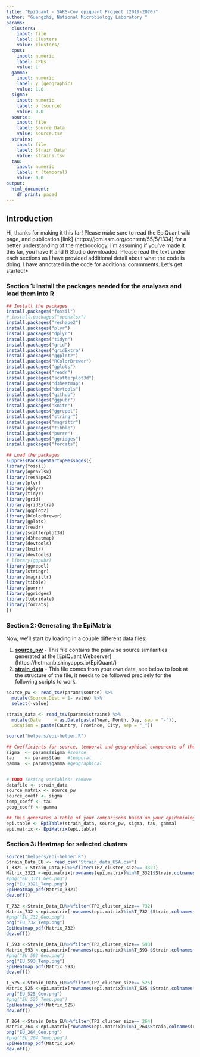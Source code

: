 ---
title: "EpiQuant - SARS-Cov epiquant Project (2019-2020)"
author: "Guangzhi, National Microbiology Laboratory "
params:
  clusters:
    input: file
    label: Clusters
    value: clusters/
  cpus:
    input: numeric
    label: CPUs
    value: 1
  gamma:
    input: numeric
    label: γ (geographic)
    value: 1.0
  sigma:
    input: numeric
    label: σ (source)
    value: 0.0
  source:
    input: file
    label: Source Data
    value: source.tsv
  strains:
    input: file
    label: Strain Data
    value: strains.tsv
  tau:
    input: numeric
    label: τ (temporal)
    value: 0.0
output:
  html_document:
    df_print: paged
---


## Introduction 

Hi, thanks for making it this far! Please make sure to read the EpiQuant wiki page, and publication [link] (https://jcm.asm.org/content/55/5/1334) for a better understanding of the methodology. I'm assuming if you've made it this far, you have R and R Studio downloaded. Please read the text under each sections as I have provided additional detail about what the code is doing. I have annotated in the code for additional commments. Let's get started!*


### Section 1: Install the packages needed for the analyses and load them into R 

```{r install-packages, eval=FALSE}

## Install the packages 
install.packages("fossil")
# install.packages("openxlsx")
install.packages("reshape2")
install.packages("plyr")
install.packages("dplyr")
install.packages("tidyr")
install.packages("grid")
install.packages("gridExtra")
install.packages("ggplot2")
install.packages("RColorBrewer")
install.packages("gplots")
install.packages("readr")
install.packages("scatterplot3d")
install.packages("d3heatmap")
install.packages("devtools")
install.packages("github")
install.packages("ggpubr")
install.packages("knitr")
install.packages("ggrepel")
install.packages("stringr")
install.packages("magrittr")
install.packages("tibble")
install.packages("purrr")
install.packages("ggridges")
install.packages("forcats")

```

```{r load-packages}
## Load the packages 
suppressPackageStartupMessages({
library(fossil)
library(openxlsx)
library(reshape2)
library(plyr)
library(dplyr)
library(tidyr)
library(grid)
library(gridExtra)
library(ggplot2)
library(RColorBrewer)
library(gplots)
library(readr)
library(scatterplot3d)
library(d3heatmap)
library(devtools)
library(knitr) 
library(devtools)
# library(ggpubr)
library(ggrepel)
library(stringr)
library(magrittr)
library(tibble)
library(purrr)
library(ggridges)
library(lubridate)
library(forcats)
})

```


### Section 2: Generating the EpiMatrix 

Now, we'll start by loading in a couple different data files: 

1. [**source_pw**](https://www.dropbox.com/s/l1eefag519rpol5/SourcePairwise%2803-Mar-20%29.txt?dl=0) - This file contains the pairwise source similarities generated at the [EpiQuant Webserver] (https://hetmanb.shinyapps.io/EpiQuant/)
2. [**strain_data**](https://www.dropbox.com/s/2mdxskxtma0nox6/Strain_data%2803-Mar-20%29.txt?dl=0) - This file comes from your own data, see below to look at the structure of the file, it needs to be followed precisely for the following scripts to work.  

```{r load-data}
source_pw <- read_tsv(params$source) %>% 
  mutate(Source.Dist = 1- value) %>% 
  select(-value)

strain_data <- read_tsv(params$strains) %>% 
  mutate(Date     = as.Date(paste(Year, Month, Day, sep = "-")),
  Location = paste(Country, Province, City, sep = "_"))

```

```{r calculate-epi-table}
source("helpers/epi-helper.R")

## Coefficients for source, temporal and geographical components of the EpiQuant Model: combination of these should ad  to 1.0
sigma  <- params$sigma #source
tau    <- params$tau   #temporal   
gamma  <- params$gamma #geographical 


# TODO Testing variables: remove
datafile <- strain_data
source_matrix <- source_pw
source_coeff <- sigma
temp_coeff <- tau
geog_coeff <- gamma

## This generates a table of your comparisons based on your epidemiological data (source, time, geographical) with the  assigned weights of s, t and g and then computes the similarity/distance and generates a matrix
epi.table <- EpiTable(strain_data, source_pw, sigma, tau, gamma)
epi.matrix <- EpiMatrix(epi.table)

```

### Section 3: Heatmap for selected clusters

```{r, eval=FALSE}
source("helpers/epi-helper.R")
Strain_Data_EU <- read_csv("Strain_data_USA.csv")
T_3321 <-Strain_Data_EU%>%filter(TP2_cluster_size== 3321)
Matrix_3321 <-epi.matrix[rownames(epi.matrix)%in%T_3321$Strain,colnames(epi.matrix)%in%T_3321 $Strain]
#png("EU_3321_Geo.png")
png("EU_3321_Temp.png")
EpiHeatmap_pdf(Matrix_3321)
dev.off()

T_732 <-Strain_Data_EU%>%filter(TP2_cluster_size== 732)
Matrix_732 <-epi.matrix[rownames(epi.matrix)%in%T_732 $Strain,colnames(epi.matrix)%in%T_732 $Strain]
#png("EU_732_Geo.png")
png("EU_732_Temp.png")
EpiHeatmap_pdf(Matrix_732)
dev.off()

T_593 <-Strain_Data_EU%>%filter(TP2_cluster_size== 593)
Matrix_593 <-epi.matrix[rownames(epi.matrix)%in%T_593 $Strain,colnames(epi.matrix)%in%T_593 $Strain]
#png("EU_593_Geo.png")
png("EU_593_Temp.png")
EpiHeatmap_pdf(Matrix_593)
dev.off()

T_525 <-Strain_Data_EU%>%filter(TP2_cluster_size== 525)
Matrix_525 <-epi.matrix[rownames(epi.matrix)%in%T_525 $Strain,colnames(epi.matrix)%in%T_525 $Strain]
png("EU_525_Geo.png")
#png("EU_525_Temp.png")
EpiHeatmap_pdf(Matrix_525)
dev.off()

T_264 <-Strain_Data_EU%>%filter(TP2_cluster_size== 264)
Matrix_264 <-epi.matrix[rownames(epi.matrix)%in%T_264$Strain,colnames(epi.matrix)%in%T_264 $Strain]
png("EU_264_Geo.png")
#png("EU_264_Temp.png")
EpiHeatmap_pdf(Matrix_264)
dev.off()
```

            